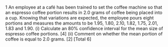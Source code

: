 

\large 
\noindent


1 An employee at a café has been trained to set the coffee machine so that an espresso
coffee portion results in 2.0 grams of coffee being placed into a cup. Knowing that
variations are expected, the employee pours eight portions and measures the amounts
to be 1.95, 1.80, 2.10, 1.82, 1.75, 2.01, 1.83 and 1.90.
(i) Calculate an 80% confidence interval for the mean size of espresso coffee
portions. [4]
(ii) Comment on whether the mean portion of coffee is equal to 2.0 grams. [2]
[Total 6]

